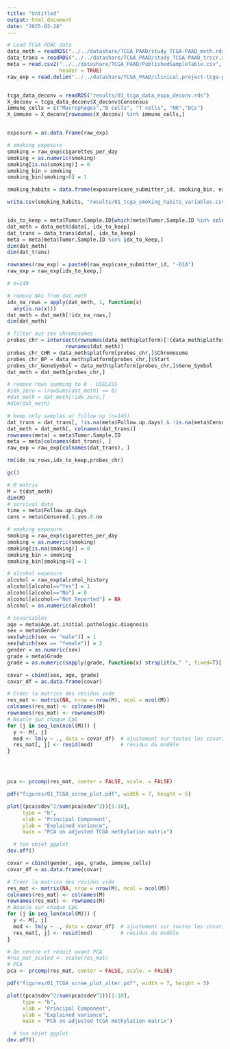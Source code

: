 ```yaml
---
title: "Untitled"
output: html_document
date: "2025-03-28"
---
```


```r
# Load TCGA PDAC data
data_meth = readRDS("../../datashare/TCGA_PAAD/study_TCGA-PAAD_meth.rds")
data_trans = readRDS("../../datashare/TCGA_PAAD/study_TCGA-PAAD_trscr.rds")
meta = read.csv2("../../datashare/TCGA_PAAD/PublishedSampleTable.csv",
                 header = TRUE)
raw_exp = read.delim("../../datashare/TCGA_PAAD/clinical.project-tcga-paad.2024-07-30/exposure.tsv")


tcga_data_deconv = readRDS("results/01_tcga_data_expo_deconv.rds")
X_deconv = tcga_data_deconv$X_deconv$Consensus
immune_cells = c("Macrophages","B cells", "T cells", "NK","DCs")
X_immune = X_deconv[rownames(X_deconv) %in% immune_cells,]


exposure = as.data.frame(raw_exp)

# smoking exposure
smoking = raw_exp$cigarettes_per_day
smoking = as.numeric(smoking)
smoking[is.na(smoking)] = 0
smoking_bin = smoking
smoking_bin[smoking>0] = 1

smoking_habits = data.frame(exposure$case_submitter_id, smoking_bin, exposure$cigarettes_per_day, exposure$pack_years_smoked, exposure$smoking_frequency, exposure$time_between_waking_and_first_smoke, exposure$tobacco_smoking_onset_year, exposure$tobacco_smoking_quit_year, exposure$tobacco_smoking_status, exposure$type_of_smoke_exposure, exposure$type_of_tobacco_used, exposure$use_per_day, exposure$years_smoked, exposure$tobacco_use_per_day)

write.csv(smoking_habits, "results/01_tcga_smoking_habits_variables.csv")


idx_to_keep = meta$Tumor.Sample.ID[which(meta$Tumor.Sample.ID %in% colnames(data_trans$data))]
dat_meth = data_meth$data[, idx_to_keep]
dat_trans = data_trans$data[, idx_to_keep]
meta = meta[meta$Tumor.Sample.ID %in% idx_to_keep,]
dim(dat_meth)
dim(dat_trans)

rownames(raw_exp) = paste0(raw_exp$case_submitter_id, "-01A")
raw_exp = raw_exp[idx_to_keep,]

# n=149

# remove NAs from dat_meth
idx_na_rows = apply(dat_meth, 1, function(x)
  any(is.na(x)))
dat_meth = dat_meth[!idx_na_rows,]
dim(dat_meth)

# filter out sex chromosomes
probes_chr = intersect(rownames(data_meth$platform)[!(data_meth$platform[,1] %in% c("chrX", "chrY", "*"))],
                   rownames(dat_meth))
probes_chr_CHR = data_meth$platform[probes_chr,]$Chromosome
probes_chr_BP = data_meth$platform[probes_chr,]$Start
probes_chr_GeneSymbol = data_meth$platform[probes_chr,]$Gene_Symbol
dat_meth = dat_meth[probes_chr,]

# remove rows summing to 0 - USELESS
#idx_zero = (rowSums(dat_meth) == 0)
#dat_meth = dat_meth[!idx_zero,]
#dim(dat_meth)

# keep only samples w/ follow up (n=145)
dat_trans = dat_trans[, !is.na(meta$Follow.up.days) & !is.na(meta$Censored.1.yes.0.no)]
dat_meth = dat_meth[, colnames(dat_trans)]
rownames(meta) = meta$Tumor.Sample.ID
meta = meta[colnames(dat_trans), ]
raw_exp = raw_exp[colnames(dat_trans), ]

rm(idx_na_rows,idx_to_keep,probes_chr)

gc()

```


```r
# M matrix
M = t(dat_meth)
dim(M)
# survival data
time = meta$Follow.up.days
cens = meta$Censored.1.yes.0.no

# smoking exposure
smoking = raw_exp$cigarettes_per_day
smoking = as.numeric(smoking)
smoking[is.na(smoking)] = 0
smoking_bin = smoking
smoking_bin[smoking>0] = 1

# alcohol exposure
alcohol = raw_exp$alcohol_history
alcohol[alcohol=="Yes"] = 1
alcohol[alcohol=="No"] = 0
alcohol[alcohol=="Not Reported"] = NA
alcohol = as.numeric(alcohol)

# covariables
age = meta$Age.at.initial.pathologic.diagnosis
sex = meta$Gender
sex[which(sex == "male")] = 1
sex[which(sex == "female")] = 2
gender = as.numeric(sex)
grade = meta$Grade
grade = as.numeric(sapply(grade, function(x) strsplit(x," ", fixed=T)[[1]][2]))
```




```r
covar = cbind(sex, age, grade)
covar_df = as.data.frame(covar)

# Créer la matrice des résidus vide
res_mat <- matrix(NA, nrow = nrow(M), ncol = ncol(M))
colnames(res_mat) <- colnames(M)
rownames(res_mat) <- rownames(M)
# Boucle sur chaque CpG
for (j in seq_len(ncol(M))) {
  y <- M[, j]
  mod <- lm(y ~ ., data = covar_df)  # ajustement sur toutes les covariables
  res_mat[, j] <- resid(mod)         # résidus du modèle
}




pca <- prcomp(res_mat, center = FALSE, scale. = FALSE)

pdf("figures/01_TCGA_scree_plot.pdf", width = 7, height = 5)

plot((pca$sdev^2/sum(pca$sdev^2))[1:10],
     type = "b",
     xlab = 'Principal Component',
     ylab = "Explained variance",
     main = "PCA on adjusted TCGA methylation matrix")

  # ton objet ggplot
dev.off()

```


```r
covar = cbind(gender, age, grade, immune_cells)
covar_df = as.data.frame(covar)

# Créer la matrice des résidus vide
res_mat <- matrix(NA, nrow = nrow(M), ncol = ncol(M))
colnames(res_mat) <- colnames(M)
rownames(res_mat) <- rownames(M)
# Boucle sur chaque CpG
for (j in seq_len(ncol(M))) {
  y <- M[, j]
  mod <- lm(y ~ ., data = covar_df)  # ajustement sur toutes les covariables
  res_mat[, j] <- resid(mod)         # résidus du modèle
}

# On centre et réduit avant PCA
#res_mat_scaled <- scale(res_mat)
# PCA
pca <- prcomp(res_mat, center = FALSE, scale. = FALSE)

pdf("figures/01_TCGA_scree_plot_alter.pdf", width = 7, height = 5)

plot((pca$sdev^2/sum(pca$sdev^2))[1:10],
     type = "b",
     xlab = 'Principal Component',
     ylab = "Explained variance",
     main = "PCA on adjusted TCGA methylation matrix")

  # ton objet ggplot
dev.off()

```

